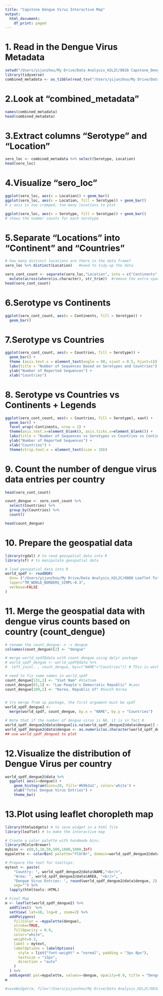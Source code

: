 ```yaml
---
title: "Capstone Dengue Virus Interactive Map"
output:
  html_document:
    df_print: paged
---
```


# 1. Read in the Dengue Virus Metadata
```r
setwd("/Users/yijunzhou/My Drive/Data Analysis_H2L2C/0816 Capstone_Dengue_Virus_Interactive_Map")
library(tidyverse)
combined_metadata <- as_tibble(read_tsv("/Users/yijunzhou/My Drive/Data Analysis_H2L2C/0816 Capstone_Dengue_Virus_Interactive_Map/20230727_dengue_patient_metadata_combined.tsv"))
```

# 2.Look at "combined_metadata"
```r
names(combined_metadata)
head(combined_metadata)
```

# 3.Extract columns "Serotype" and "Location"
```r
sero_loc <- combined_metadata %>% select(Serotype, Location)
head(sero_loc)
```

# 4.Visualize "sero_loc"
```r
ggplot(sero_loc, aes(x = Location)) + geom_bar() 
ggplot(sero_loc, aes(x = Location, fill = Serotype)) + geom_bar() 
# x axis is too cramped, too many locations to plot

ggplot(sero_loc, aes(x = Serotype, fill = Serotype)) + geom_bar()
# shows the number counts for each serotype
```

# 5.Separate "Locations" into "Continent" and "Countries"
```r
# how many distinct locations are there in the data frame?
sero_loc %>% distinct(Location)   #need to tidy-up the data

sero_cont_count <- separate(sero_loc,"Location", into = c("Continents","Countries"), sep = "/") %>% 
  mutate(across(where(is.character), str_trim))  #remove the extra spaces in "Continents"and "Countries"
head(sero_cont_count)
```

# 6.Serotype vs Continents
```r
ggplot(sero_cont_count, aes(x = Continents, fill = Serotype)) + 
  geom_bar()   
```

# 7.Serotype vs Countries
```r
ggplot(sero_cont_count, aes(x = Countries, fill = Serotype)) + 
  geom_bar() +              
  theme (axis.text.x = element_text(angle = 90, vjust = 0.5, hjust=1)) + 
  labs(title = "Number of Sequences Based on Serotypes and Countries") +
  ylab("Number of Reported Sequences") +
  xlab("Countries")
```

# 8. Serotype vs Countries vs Continents + Legends
```r
ggplot(sero_cont_count, aes(x = Countries, fill = Serotype), xaxt) + 
  geom_bar() +
  facet_wrap(~Continents, nrow = 2) +
  theme(axis.text.x=element_blank(), axis.ticks.x=element_blank()) +
  labs(title = "Number of Sequences vs Serotypes vs Countries vs Continents") +
  ylab("Number of Reported Sequences") +
  xlab("Countries") +
  theme(strip.text.x = element_text(size = 10))
```

# 9. Count the number of dengue virus data entries per country
```r
head(sero_cont_count)

count_dengue <- sero_cont_count %>% 
  select(Countries) %>% 
  group_by(Countries) %>% 
  count()

head(count_dengue)
```

# 10. Prepare the geospatial data
```r
library(rgdal) # to read geospatial data into R
library(sf) # to manipulate geospatial data

# load geospatial data into R
world_spdf <- readOGR( 
  dsn= ("/Users/yijunzhou/My Drive/Data Analysis_H2L2C/0808 Leaflet Tutorial"), 
  layer="TM_WORLD_BORDERS_SIMPL-0.3",
  verbose=FALSE
)
```

# 11. Merge the geospatial data with dengue virus counts based on country (count_dengue)
```r
# rename the count_dengue: n -> dengue
colnames(count_dengue)[2] <- "dengue"

# merge world_spdf@data with count_dengue using dplyr package
# world_spdf_dengue <- world_spdf@data %>%
#  left_join(. , count_dengue, by=c("NAME"="Countries")) # This is working, but the output is not spdf

# need to fix some names in world_spdf
count_dengue[131,1] <- "Viet Nam" #Vietnam
count_dengue[65,1] <- "Lao People's Democratic Republic" #Laos
count_dengue[109,1] <- "Korea, Republic of" #South Korea
             

# try merge from sp package, the first argument must be spdf
world_spdf_dengue2 <- 
  merge(world_spdf, count_dengue, by.x = "NAME", by.y = "Countries")

# Note that if the number of dengue virus is NA, it is in fact 0
world_spdf_dengue2@data$dengue[is.na(world_spdf_dengue2@data$dengue)] = 0.001
world_spdf_dengue2@data$dengue <- as.numeric(as.character(world_spdf_dengue2@data$dengue))
## use world_spdf_dengue2 to plot
```

# 12.Visualize the distribution of Dengue Virus per country
```r
world_spdf_dengue2@data %>% 
  ggplot( aes(x=dengue)) + 
    geom_histogram(bins=20, fill='#69b3a2', color='white') +
    xlab("Total Dengue Virus Entries") + 
    theme_bw()
```

# 13.Plot using leaflet choropleth map
```r
library(htmlwidgets) # to save widget in a html file
library(leaflet) # to make the interactive map

# Create a color palette with handmade bins.
library(RColorBrewer)
mybins <- c(0,5,10,50,500,1000,5000,Inf)
mypalette <- colorBin( palette="YlOrBr", domain=world_spdf_dengue2@data$dengue, na.color="transparent", bins=mybins)

# Prepare the text for tooltips:
mytext <- paste(
    "Country: ", world_spdf_dengue2@data$NAME,"<br/>", 
    "Area: ", world_spdf_dengue2@data$AREA, "<br/>", 
    "Dengue Virus Entries: ", round(world_spdf_dengue2@data$dengue, 2), 
    sep="") %>%
  lapply(htmltools::HTML)

# Final Map
m <- leaflet(world_spdf_dengue2) %>% 
  addTiles()  %>% 
  setView( lat=10, lng=0 , zoom=2) %>%
  addPolygons( 
    fillColor = ~mypalette(dengue), 
    stroke=TRUE, 
    fillOpacity = 0.9, 
    color="white", 
    weight=0.3,
    label = mytext,
    labelOptions = labelOptions( 
      style = list("font-weight" = "normal", padding = "3px 8px"), 
      textsize = "13px", 
      direction = "auto"
    )
  ) %>%
  addLegend( pal=mypalette, values=~dengue, opacity=0.9, title = "Dengue Virus Entries", position = "bottomleft" )
m

#saveWidget(m, file="/Users/yijunzhou/My Drive/Data Analysis_H2L2C/0816 Capstone_Dengue_Virus_Interactive_Map/dengue_map1.html")

```

